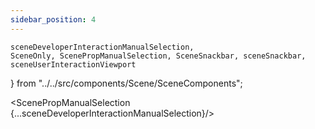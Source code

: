 ```yaml
---
sidebar_position: 4
---
```


    sceneDeveloperInteractionManualSelection,
    SceneOnly, ScenePropManualSelection, SceneSnackbar, sceneSnackbar, sceneUserInteractionViewport
} from "../../src/components/Scene/SceneComponents";

<ScenePropManualSelection {...sceneDeveloperInteractionManualSelection}/>
